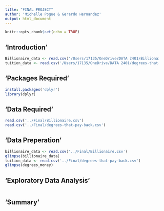 ```yaml
---
title: "FINAL PROJECT"
author: 'Michelle Pogue & Gerardo Hernandez'
output: html_document
---
```


```r
knitr::opts_chunk$set(echo = TRUE)
```
## 'Introduction'


```r
Billionaire_data <- read.csv('/Users/17135/OneDrive/DATA 2401/Billionaire.csv', stringsAsFactors = F)
tuition_data <- read.csv('/Users/17135/OneDrive/DATA 2401/degrees-that-pay-back.csv', stringsAsFactors = F)
```

## 'Packages Required'


```r
install.packages('dplyr')
library(dplyr)

```

## 'Data Required'


```r
read.csv('../Final/Billionaire.csv')
read.csv('../Final/degrees-that-pay-back.csv')
```

## 'Data Preperation'


```r
billionaire_data <- read.csv('../Final/Billionaire.csv')
glimpse(billionaire_data)
tuition_data <- read.csv('../Final/degrees-that-pay-back.csv')
glimpse(degrees_money)

```

## 'Exploratory Data Analysis'


```r


```

## 'Summary'


```r


```


